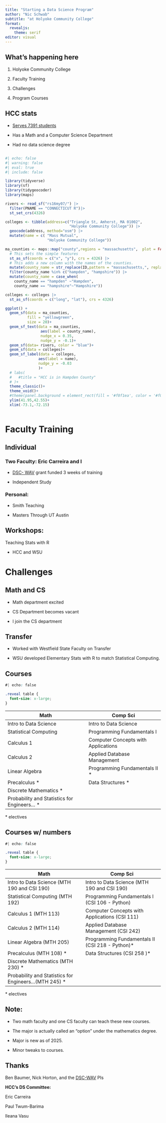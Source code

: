 ```yaml
---
title: "Starting a Data Science Program"
author: "Nic Schwab"
subtitle: "at Holyoke Community College"
format: 
  revealjs:
    theme: serif
editor: visual
---
```


## What's happening here

1.  Holyoke Community College

2.  Faculty Training

3.  Challenges

4.  Program Courses

## HCC stats

-   [Serves 7391 students](https://www.hcc.edu/about/facts-and-history/fast-facts)

-   Has a Math and a Computer Science Department

-   Had no data science degree

##  {background-image="map-of-hcc-1.png"}

```r
#| echo: false
#| warning: false
#| eval: true
#| include: false

library(tidyverse)
library(sf)
library(tidygeocoder)
library(maps)

rivers <- read_sf("rs16my07/") |>
  filter(PNAME == "CONNECTICUT R")|>
  st_set_crs(4326)

colleges <- tibble(address=c("Triangle St, Amherst, MA 01002",
                             "Holyoke Community College")) |>
  geocode(address, method="osm") |>
  mutate(name = c( "Mass Mutual",
                   "Holyoke Community College"))

ma_counties <- maps::map("county",regions = "massachusetts",  plot = FALSE, fill = TRUE) |>
  # This sets the simple features 
  st_as_sf(coords = c("x", "y"), crs = 4326) |>
  # This adds a new column with the names of the counties. 
  mutate(county_name = str_replace(ID,pattern = "massachusetts,", replace = ""))|>
  filter(county_name %in% c("hampden", "hampshire")) |>
  mutate(county_name = case_when(
    county_name == "hampden" ~"Hampden",
    county_name == "hampshire"~"Hampshire"))

colleges <- colleges |>
  st_as_sf(coords = c("long", "lat"), crs = 4326)

ggplot() +
  geom_sf(data = ma_counties, 
          fill = "yellowgreen",
          size = 20)+
  geom_sf_text(data = ma_counties,
                aes(label = county_name),
                nudge_x = 0.35,
                nudge_y = -0.1)+
  geom_sf(data= rivers, color = "blue")+
  geom_sf(data = colleges)+
  geom_sf_label(data = colleges, 
               aes(label = name),
               nudge_y = -0.03
               )+
  # labs(
  #   #title = "HCC is in Hampden County"
  # )+
  theme_classic()+
  theme_void()+
  #theme(panel.background = element_rect(fill = '#f0f1ea', color = '#f0f1ea'))+
  ylim(41.95,42.55)+
  xlim(-73.1,-72.15)
  


```

# Faculty Training

## Individual

### Two Faculty: Eric Carreira and I

-   [DSC- WAV](https://dsc-wav.github.io/facdev21/) grant funded 3 weeks of training

-   Independent Study

### Personal:

-   Smith Teaching

-   Masters Through UT Austin

## Workshops:

Teaching Stats with R

-   HCC and WSU

# Challenges

## Math and CS

-   Math department excited

-   CS Department becomes vacant

-   I join the CS department

## Transfer

-   Worked with Westfield State Faculty on Transfer

-   WSU developed Elementary Stats with R to match Statistical Computing.

## Courses {.smaller}

```css
#| echo: false

.reveal table {
  font-size: x-large;
}

```

| Math | Comp Sci |
|----|----|
| Intro to Data Science | Intro to Data Science |
| Statistical Computing | Programming Fundamentals I |
| Calculus 1 | Computer Concepts with Applications |
| Calculus 2 | Applied Database Management |
| Linear Algebra | Programming Fundamentals II \* |
| Precalculus \* | Data Structures \* |
| Discrete Mathematics \* |  |
| Probability and Statistics for Engineers... \* |  |

\* electives

## Courses w/ numbers {.smaller}

```css
#| echo: false

.reveal table {
  font-size: x-large;
}

```

| Math | Comp Sci |
|------------------------|------------------------|
| Intro to Data Science (MTH 190 and CSI 190) | Intro to Data Science (MTH 190 and CSI 190) |
| Statistical Computing (MTH 192) | Programming Fundamentals I (CSI 106 - Python) |
| Calculus 1 (MTH 113) | Computer Concepts with Applications (CSI 111) |
| Calculus 2 (MTH 114) | Applied Database Management (CSI 242) |
| Linear Algebra (MTH 205) | Programming Fundamentals II (CSI 218 - Python)\* |
| Precalculus (MTH 108) \* | Data Structures (CSI 258 )\* |
| Discrete Mathematics (MTH 230) \* |  |
| Probability and Statistics for Engineers...(MTH 245) \* |  |

\* electives

## Note:

-   Two math faculty and one CS faculty can teach these new courses.

-   The major is actually called an "option" under the mathematics degree.

-   Major is new as of 2025.

-   Minor tweaks to courses.

## Thanks

Ben Baumer, Nick Horton, and the [DSC-WAV](https://dsc-wav.github.io/www/people.html) PIs

**HCC's DS Committee:**

Eric Carreira

Paul Twum-Barima

Ileana Vasu
